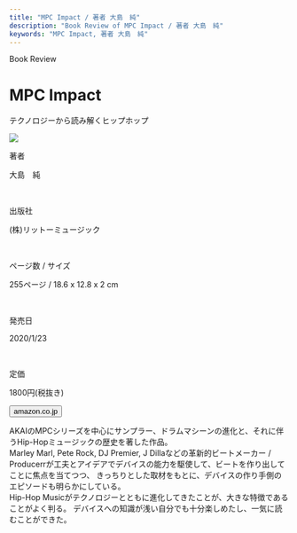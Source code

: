 ```yaml
---
title: "MPC Impact / 著者 大島　純"
description: "Book Review of MPC Impact / 著者 大島　純"
keywords: "MPC Impact, 著者 大島　純"
---
```



<Row>
  <Column colMd={12} colLg={12} noGutterMdLeft="">
    <p className="largeP">Book Review</p>
    <h1 className="h1-no-bottom-margin">MPC Impact</h1>
    <p className="largeP">テクノロジーから読み解くヒップホップ</p>
  </Column>
</Row>

<Row>
<Column colMd={3} colLg={4} noGutterMdLeft="">

  <img src="../../images/books/mpcimpact.jpg" />

</Column>
<Column colMd={4} colLg={8} noGutterMdLeft="">
  <div>
    <p>著者</p>
    <p className="largeP">
    大島　純
    </p>
    <br/>
    <p>出版社</p>
    <p className="largeP">
    (株)リットーミュージック
    </p>
    <br/>
    <p>ページ数 / サイズ</p>
    <p className="largeP">
    255ページ / 18.6 x 12.8 x 2 cm
    </p>
    <br/>
    <p>発売日</p>
    <p className="largeP">
    2020/1/23
    </p>
    <br/>
    <p>定価</p>
    <p className="largeP">
    1800円(税抜き)
    </p>
    <div>
    <Button href="https://amzn.to/2U5xgc5" renderIcon={ArrowUpRight} size='sm' kind='primary'>
          amazon.co.jp
    </Button>
    </div>
  </div>
</Column>
</Row>

<Row>
  <Column colMd={8} colLg={8} noGutterMdLeft="">
    <p>
      AKAIのMPCシリーズを中心にサンプラー、ドラムマシーンの進化と、それに伴うHip-Hopミュージックの歴史を著した作品。
      <br />
      Marley Marl, Pete Rock, DJ Premier, J Dillaなどの革新的ビートメーカー /
      Producerrが工夫とアイデアでデバイスの能力を駆使して、ビートを作り出してことに焦点を当てつつ、
      きっちりとした取材をもとに、デバイスの作り手側のエピソードも明らかにしている。
      <br />
      Hip-Hop
      Musicがテクノロジーとともに進化してきたことが、大きな特徴であることがよく判る。
      デバイスへの知識が浅い自分でも十分楽しめたし、一気に読むことができた。
    </p>
  </Column>
</Row>
